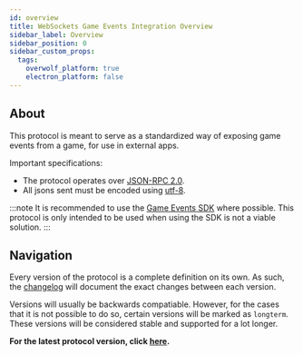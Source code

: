 ```yaml
---
id: overview
title: WebSockets Game Events Integration Overview
sidebar_label: Overview
sidebar_position: 0
sidebar_custom_props:
  tags:
    overwolf_platform: true
    electron_platform: false
---
```


## About

This protocol is meant to serve as a standardized way of exposing game events from a game, for use in external apps.

Important specifications:
- The protocol operates over [JSON-RPC 2.0](https://www.jsonrpc.org/specification).
- All jsons sent must be encoded using [utf-8](https://en.wikipedia.org/wiki/UTF-8).

:::note
It is recommended to use the [Game Events SDK](/topics/integrations/events-sdk-for-game-developers) where possible. This protocol is only intended to be used when using the SDK is not a viable solution.
:::

## Navigation

Every version of the protocol is a complete definition on its own. As such, the [changelog](changelog) will document the exact changes between each version.

Versions will usually be backwards compatiable. However, for the cases that it is not possible to do so, certain versions will be marked as `longterm`. These versions will be considered stable and supported for a lot longer.

**For the latest protocol version, click [here](versions/0-0-x/0-0-2).**